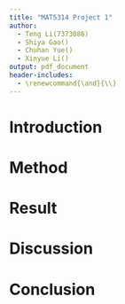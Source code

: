 ```yaml
---
title: "MAT5314 Project 1"
author: 
  - Teng Li(7373086)
  - Shiya Gao() 
  - Chuhan Yue()
  - Xinyue Li()
output: pdf_document
header-includes: 
  - \renewcommand{\and}{\\}
---
```


# Introduction

# Method

# Result

# Discussion

# Conclusion
